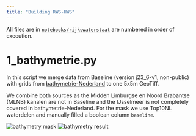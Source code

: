 ```yaml
---
title: "Building RWS-HWS"
---
```


All files are in [`notebooks/rijkswaterstaat`](https://github.com/Deltares/Ribasim-NL/tree/main/notebooks/rijkswaterstaat) are numbered in order of execution.

# 1_bathymetrie.py
In this script we merge data from Baseline (version j23_6-v1, non-public) with grids from [bathymetrie-Nederland](https://maps.rijkswaterstaat.nl/geoweb55/index.html?viewer=Bathymetrie_Nederland) to one 5x5m GeoTiff.

We combine both sources as the Midden Limburgse en Noord Brabantse (MLNB) kanalen are not in Baseline and the IJsselmeer is not completely covered in bathymetrie-Nederland.
For the mask we use Top10NL waterdelen and manually filled a boolean column `baseline`.

::: {layout-ncol=2}
![bathymetry mask](https://s3.deltares.nl/ribasim/doc-image/ribasim-nl/bathymetrie_mask.png)
![bathymetry result](https://s3.deltares.nl/ribasim/doc-image/ribasim-nl/bathymetrie_result.png)
:::
